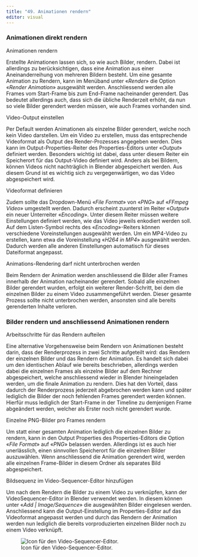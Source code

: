 ```yaml
---
title: "49. Animationen rendern"
editor: visual
---
```


### Animationen direkt rendern

::: column-margin
Animationen rendern
:::

Erstellte Animationen lassen sich, so wie auch Bilder, rendern. Dabei ist allerdings zu berücksichtigen, dass eine Animation aus einer Aneinanderreihung von mehreren Bildern besteht. Um eine gesamte Animation zu Rendern, kann im Menüband unter «*Render*» die Option «*Render Animation*» ausgewählt werden. Anschliessend werden alle Frames vom Start-Frame bis zum End-Frame nacheinander gerendert. Das bedeutet allerdings auch, dass sich die übliche Renderzeit erhöht, da nun so viele Bilder gerendert werden müssen, wie auch Frames vorhanden sind.

::: column-margin
Video-Output einstellen
:::

Per Default werden Animationen als einzelne Bilder gerendert, welche noch kein Video darstellen. Um ein Video zu erstellen, muss das entsprechende Videoformat als Output des Render-Prozesses angegeben werden. Dies kann im Output-Properties-Reiter des Properties-Editors unter «*Output*» definiert werden. Besonders wichtig ist dabei, dass unter diesem Reiter ein Speicherort für das Output-Video definiert wird. Anders als bei Bildern, können Videos nicht nachträglich in Blender abgespeichert werden. Aus diesem Grund ist es wichtig sich zu vergegenwärtigen, wo das Video abgespeichert wird.

::: column-margin
Videoformat definieren
:::

Zudem sollte das Dropdown-Menü «*File Format*» von «*PNG*» auf «*FFmpeg Video*» umgestellt werden. Dadurch erscheint zuunterst im Reiter «*Output*» ein neuer Unterreiter «*Encoding*». Unter diesem Reiter müssen weitere Einstellungen definiert werden, wie das Video jeweils enkodiert werden soll. Auf dem Listen-Symbol rechts des «*Encoding*»-Reiters können verschiedene Voreinstellungen ausgewählt werden. Um ein MP4-Video zu erstellen, kann etwa die Voreinstellung «*H264 in MP4*» ausgewählt werden. Dadurch werden alle anderen Einstellungen automatisch für dieses Dateiformat angepasst.

::: column-margin
Animations-Rendering darf nicht unterbrochen werden
:::

Beim Rendern der Animation werden anschliessend die Bilder aller Frames innerhalb der Animation nacheinander gerendert. Sobald alle einzelnen Bilder gerendert wurden, erfolgt ein weiterer Render-Schritt, bei dem die einzelnen Bilder zu einem Video zusammengeführt werden. Dieser gesamte Prozess sollte nicht unterbrochen werden, ansonsten sind alle bereits gerenderten Inhalte verloren.

### Bilder rendern und anschliessend Animationen rendern

::: column-margin
Arbeitsschritte für das Rendern aufteilen
:::

Eine alternative Vorgehensweise beim Rendern von Animationen besteht darin, dass der Renderprozess in zwei Schritte aufgeteilt wird: das Rendern der einzelnen Bilder und das Rendern der Animation. Es handelt sich dabei um den identischen Ablauf wie bereits beschrieben, allerdings werden dabei die einzelnen Frames als einzelne Bilder auf dem Rechner abgespeichert, welche anschliessend wieder in Blender hineingeladen werden, um die finale Animation zu rendern. Dies hat den Vorteil, dass dadurch der Renderprozess jederzeit abgebrochen werden kann und später lediglich die Bilder der noch fehlenden Frames gerendert werden können. Hierfür muss lediglich der Start-Frame in der Timeline zu demjenigen Frame abgeändert werden, welcher als Erster noch nicht gerendert wurde.

::: column-margin
Einzelne PNG-Bilder pro Frames rendern
:::

Um statt einer gesamten Animation lediglich die einzelnen Bilder zu rendern, kann in den Output Properties des Properties-Editors die Option «*File Format*» auf «*PNG*» belassen werden. Allerdings ist es auch hier unerlässlich, einen sinnvollen Speicherort für die einzelnen Bilder auszuwählen. Wenn anschliessend die Animation gerendert wird, werden alle einzelnen Frame-Bilder in diesem Ordner als separates Bild abgespeichert.

::: column-margin
Bildsequenz im Video-Sequencer-Editor hinzufügen
:::

Um nach dem Rendern die Bilder zu einem Video zu verknüpfen, kann der VideoSequencer-Editor in Blender verwendet werden. In diesem können unter «*Add \| Image/Sequence*» die ausgewählten Bilder eingelesen werden. Anschliessend kann die Output-Einstellung im Properties-Editor auf das Videoformat angepasst werden und durch das Rendern der Animation werden nun lediglich die bereits vorproduzierten einzelnen Bilder noch zu einem Video verknüpft.

![Icon für den Video-Sequencer-Editor.](Images/Chapter_49/49_1_Icon_Video_Sequencer.png){#fig-1_1 fig-align="left"}
